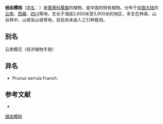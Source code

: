 {{Speciesbox
| name = 细齿樱桃
| status = 
| status_system = 
| image = File 108, Rinde einer Japanischen Kirsche.jpg
| genus = Cerasus
| species = serrula
| authority = (Franch.) Yü et Li
}}

'''细齿樱桃'''（[[学名|学名]]：{{lang|la|''Cerasus serrula''}}）是[[蔷薇科|蔷薇科]][[樱属|樱属]]的植物，是中国的特有植物。分布于[[中国大陆|中国大陆]]的[[云南|云南]]、[[西藏|西藏]]、[[四川|四川]]等地，生长于海拔2,600米至3,900米的地区，多生在林缘、山谷林中、山坡及山坡草地，目前尚未由人工引种栽培。

== 别名 ==
云南樱花（经济植物手册）

== 异名 ==
* Prunus serrula Franch.

== 参考文献 ==
<div class="references-small">
* {{cite web| url =http://www.bioinfo.cn/db05/KmzwSpecies.php?action=view&id=18933| title =细齿樱桃| work =《中国高等植物数据库全库》| publisher =中国科学院微生物研究所| author =昆明植物研究所| accessdate =2009-02-25| deadurl =yes| archiveurl =https://web.archive.org/web/20160305023507/http://www.bioinfo.cn/db05/KmzwSpecies.php?action=view&id=18933| archivedate =2016-03-05}}
</div>
{{Taxonbar|from=Q164371}}

[[Category:樱|细齿樱桃]]

{{植物小作品}}